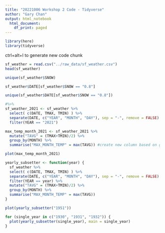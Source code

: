 ```yaml
---
title: "20221006 Workshop 2 Code - Tidyverse"
author: "Gary Chan"
output: html_notebook
  html_document:
    df_print: paged
---
```

```r
library(here)
library(tidyverse)

```

ctrl+alt+I to generate new code chunk
```r
sf_weather = read.csv("../raw_data/sf_weather.csv")
head(sf_weather)

unique(sf_weather$SNOW)

sf_weather$DATE[sf_weather$SNOW == "0.8"]

unique(sf_weather$DATE[sf_weather$SNOW == "0.8"])
```

```r
#%>%
sf_weather_2021 <- sf_weather %>%
  select( c(DATE, TMAX, TMIN) ) %>%
  separate(DATE, c("YEAR", "MONTH", "DAY"), sep = "-", remove = FALSE) %>%
  filter(YEAR == "2021")
```

```r
max_temp_month_2021 <- sf_weather_2021 %>%
  mutate("TAVG" = (TMAX+TMIN)/2) %>%
  group_by(MONTH) %>%
  summarise("MAX_MONTH_TEMP" = max(TAVG)) #create new column based on grouped data
```

```r
plot(max_temp_month_2021)
```

```r
yearly_subsetter <- function(year) {
  sf_weather %>%
  select( c(DATE, TMAX, TMIN) ) %>%
  separate(DATE, c("YEAR", "MONTH", "DAY"), sep = "-", remove = FALSE) %>%
  filter(YEAR == year) %>%
  mutate("TAVG" = (TMAX+TMIN)/2) %>%
  group_by(MONTH) %>%
  summarise("MAX_MONTH_TEMP" = max(TAVG))
}
```

```r
plot(yearly_subsetter("1951"))
```

```r

for (single_year in c("1930", "1931", "1932")) {
  plot(yearly_subsetter(single_year), main = single_year)
}


```

